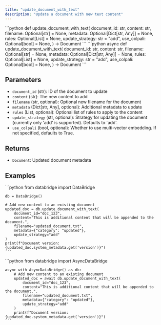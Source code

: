 ```yaml
---
title: "update_document_with_text"
description: "Update a document with new text content"
---
```


<Tabs>
  <Tab title="Sync">
    ```python
    def update_document_with_text(
        document_id: str,
        content: str,
        filename: Optional[str] = None,
        metadata: Optional[Dict[str, Any]] = None,
        rules: Optional[List] = None,
        update_strategy: str = "add",
        use_colpali: Optional[bool] = None,
    ) -> Document
    ```
  </Tab>
  <Tab title="Async">
    ```python
    async def update_document_with_text(
        document_id: str,
        content: str,
        filename: Optional[str] = None,
        metadata: Optional[Dict[str, Any]] = None,
        rules: Optional[List] = None,
        update_strategy: str = "add",
        use_colpali: Optional[bool] = None,
    ) -> Document
    ```
  </Tab>
</Tabs>

## Parameters

- `document_id` (str): ID of the document to update
- `content` (str): The new content to add
- `filename` (str, optional): Optional new filename for the document
- `metadata` (Dict[str, Any], optional): Additional metadata to update
- `rules` (List, optional): Optional list of rules to apply to the content
- `update_strategy` (str, optional): Strategy for updating the document (currently only 'add' is supported). Defaults to 'add'.
- `use_colpali` (bool, optional): Whether to use multi-vector embedding. If not specified, defaults to True.

## Returns

- `Document`: Updated document metadata

## Examples

<Tabs>
  <Tab title="Sync">
    ```python
    from databridge import DataBridge
    
    db = DataBridge()
    
    # Add new content to an existing document
    updated_doc = db.update_document_with_text(
        document_id="doc_123",
        content="This is additional content that will be appended to the document.",
        filename="updated_document.txt",
        metadata={"category": "updated"},
        update_strategy="add"
    )
    print(f"Document version: {updated_doc.system_metadata.get('version')}")
    ```
  </Tab>
  <Tab title="Async">
    ```python
    from databridge import AsyncDataBridge
    
    async with AsyncDataBridge() as db:
        # Add new content to an existing document
        updated_doc = await db.update_document_with_text(
            document_id="doc_123",
            content="This is additional content that will be appended to the document.",
            filename="updated_document.txt",
            metadata={"category": "updated"},
            update_strategy="add"
        )
        print(f"Document version: {updated_doc.system_metadata.get('version')}")
    ```
  </Tab>
</Tabs>